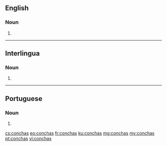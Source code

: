 ==English==

===Noun===
{{head|en|plural}}

# {{plural of|concha|lang=en|nocat=1}}

----

==Interlingua==

===Noun===
{{head|ia|plural}}

# {{plural of|concha|lang=ia|nocat=1}}

----

==Portuguese==

===Noun===
{{head|pt|plural}} {{f}}

# {{plural of|concha|lang=pt|nocat=1}}

[[cs:conchas]]
[[eo:conchas]]
[[fr:conchas]]
[[ku:conchas]]
[[mg:conchas]]
[[my:conchas]]
[[pt:conchas]]
[[vi:conchas]]